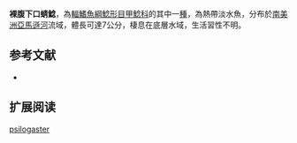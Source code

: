 {{Speciesbox
| name = 裸腹下口蜻鯰
| image = 
| image_width = 250px
| image_caption = 
| status = NE
| status_system = IUCN3.1
| genus = Hypoptopoma
| species = psilogaster
| authority = [[Fowler|Fowler]], 1915
| synonyms = 
}}

'''裸腹下口蜻鯰'''，為[[輻鰭魚綱|輻鰭魚綱]][[鯰形目|鯰形目]][[甲鯰科|甲鯰科]]的其中一[[種|種]]，為熱帶淡水魚，分布於[[南美洲|南美洲]][[亞馬遜河|亞馬遜河]]流域，體長可達7公分，棲息在底層水域，生活習性不明。

==参考文献==
*{{FishBase_species|genus=Hypoptopoma|species=psilogaster|year=2014|month=12}}

== 扩展阅读 ==
{{refbegin}}
{{wikispecies-inline|Hypoptopoma psilogaster|裸腹下口蜻鯰}}
{{refend}}
{{Taxonbar|from=Q5794545}}

[[Category:下口蜻鯰屬|psilogaster]]